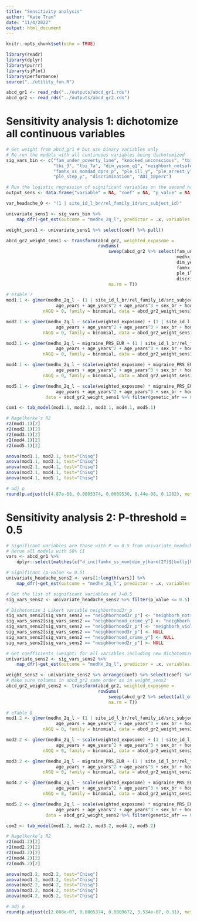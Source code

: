 ```yaml
---
title: "Sensitivity analysis"
author: "Kate Tran"
date: "11/4/2022"
output: html_document
---
```


```r
knitr::opts_chunk$set(echo = TRUE)
```

```r
library(readr)
library(dplyr)
library(purrr)
library(sjPlot)
library(performance)
source("../utility_fun.R")
```

```r
abcd_gr1 <- read_rds("../outputs/abcd_gr1.rds")
abcd_gr2 <- read_rds("../outputs/abcd_gr2.rds")
```

# Sensitivity analysis 1: dichotomize all continuous variables
```r
# Get weight from abcd_gr1 # but use binary variables only
# Re-run the models with all continuous variables being dichotomized
sig_vars_bin <- c("fam_under_poverty_line", "knocked_unconscious", "tbi_worst_overall", "medhx_6i_l", "tbi_1",
                  "tbi_3", "tbi_7a", "dim_yesno_q1", "neighborh_notsafe", "famhx_ss_momdad_alc_p", "famhx_ss_momdad_dg_p",  
                  "famhx_ss_momdad_dprs_p", "ple_ill_y", "ple_arrest_y", "ple_separ_y", "ple_law_y", "ple_jail_y",            
                  "ple_step_y", "discrimination", "ADI_10perc")

# Run the logistic regression of significant variables on the second half of the data
output_sens <- data.frame("variable" = NA, "coef" = NA, "p_value" = NA, "std.error" = NA, "low_ci" = NA, "high_ci" = NA)

var_headache_0 <- "(1 | site_id_l_br/rel_family_id/src_subject_id)"

univariate_sens1 <- sig_vars_bin %>%  
    map_dfr(~get_est(outcome = "medhx_2q_l", predictor = .x, variables = var_headache_0, data = abcd_gr1, estimate = "coef", output = output_sens, conf_int = 0.9))

weight_sens1 <- univariate_sens1 %>% select(coef) %>% pull()

abcd_gr2_weight_sens1 <- transform(abcd_gr2, weighted_exposome = 
                                   rowSums(
                                       sweep(abcd_gr2 %>% select(fam_under_poverty_line, knocked_unconscious, tbi_worst_overall, 
                                                                 medhx_6i_l, tbi_1, tbi_3, tbi_7a,
                                                                 dim_yesno_q1, neighborh_notsafe, famhx_ss_momdad_alc_p, 
                                                                 famhx_ss_momdad_dg_p, famhx_ss_momdad_dprs_p, 
                                                                 ple_ill_y, ple_arrest_y, ple_separ_y, ple_law_y, ple_jail_y, ple_step_y,             
                                                                 discrimination, ADI_10perc), 2, weight_sens1, `*`), 
                                       na.rm = T))
```

```r
# eTable 7
mod1.1 <- glmer(medhx_2q_l ~ (1 | site_id_l_br/rel_family_id/src_subject_id) + 
                   age_years + age_years^2 + age_years^3 + sex_br + household_income, 
              nAGQ = 0, family = binomial, data = abcd_gr2_weight_sens1 %>% filter(genetic_afr == 0)) # EUR ancestry

mod2.1 <- glmer(medhx_2q_l ~ scale(weighted_exposome) + (1 | site_id_l_br/rel_family_id/src_subject_id) + 
                   age_years + age_years^2 + age_years^3 + sex_br + household_income, 
              nAGQ = 0, family = binomial, data = abcd_gr2_weight_sens1 %>% filter(genetic_afr == 0)) # EUR ancestry

mod3.1 <- glmer(medhx_2q_l ~ migraine_PRS_EUR + (1 | site_id_l_br/rel_family_id/src_subject_id) + 
                   age_years + age_years^2 + age_years^3 + sex_br + household_income, 
              nAGQ = 0, family = binomial, data = abcd_gr2_weight_sens1 %>% filter(genetic_afr == 0))

mod4.1 <- glmer(medhx_2q_l ~ scale(weighted_exposome) + migraine_PRS_EUR + (1 | site_id_l_br/rel_family_id/src_subject_id) + 
                   age_years + age_years^2 + age_years^3 + sex_br + household_income, 
              nAGQ = 0, family = binomial, data = abcd_gr2_weight_sens1 %>% filter(genetic_afr == 0))

mod5.1 <- glmer(medhx_2q_l ~ scale(weighted_exposome) * migraine_PRS_EUR + (1 | site_id_l_br/rel_family_id/src_subject_id) + 
                   age_years + age_years^2 + age_years^3 + sex_br + household_income, nAGQ = 0, family = binomial, 
               data = abcd_gr2_weight_sens1 %>% filter(genetic_afr == 0))

com1 <- tab_model(mod1.1, mod2.1, mod3.1, mod4.1, mod5.1)

# Nagelkerke’s R2
r2(mod1.1)[2]
r2(mod2.1)[2]
r2(mod3.1)[2]
r2(mod4.1)[2]
r2(mod5.1)[2]

anova(mod1.1, mod2.1, test="Chisq")
anova(mod1.1, mod3.1, test="Chisq")
anova(mod2.1, mod4.1, test="Chisq")
anova(mod3.1, mod4.1, test="Chisq") 
anova(mod4.1, mod5.1, test="Chisq") 

# adj p
round(p.adjust(c(4.87e-08, 0.0005374, 0.0009536, 8.44e-08, 0.1282), method = "fdr"), 3)
```

# Sensitivity analysis 2: P-threshold = 0.5
```r
# Significant variables are those with P <= 0.5 from univariate_headache_1toall object in the main analysis
# Rerun all models with 50% CI
vars <- abcd_gr1 %>% 
    dplyr::select(matches(c("d_inc|famhx_ss_mom|dim_y|harm(2?)$|bully|hood(_?)[^_P]|nsc_|adi.*_[irmp]|pmq|fes_y.*_fc$|crpbi|srpf|macv_y.*fs|ple.*[^fu]_(y|fu_y_bad)$|hx.*[26][ij]|tbi.*_l$|tbi_[123457]|cat$"))) %>% names()

# Significant (p-value <= 0.5)
univariate_headache_sens2 <- vars[1:length(vars)] %>%  
    map_dfr(~get_est(outcome = "medhx_2q_l", predictor = .x, variables = var_headache_0, data = abcd_gr1, estimate = "OR", output = output_sens, conf_int = 0.5))

# Get the list of significant variables at )=0.5
sig_vars_sens2 <- univariate_headache_sens2 %>% filter(p_value <= 0.5) %>% select(variable) %>% pull()

# Dichotomize 1 Likert variable neighborhood3r_p
sig_vars_sens2[sig_vars_sens2 == "neighborhood3r_p"] <- "neighborh_notsafe"
sig_vars_sens2[sig_vars_sens2 == "neighborhood_crime_y"] <- "neighborh_notsafe_y"
sig_vars_sens2[sig_vars_sens2 == "neighborhood2r_p"] <- "neighborh_violence"
sig_vars_sens2[sig_vars_sens2 == "neighborhood3r_p"] <- NULL
sig_vars_sens2[sig_vars_sens2 == "neighborhood_crime_y"] <- NULL
sig_vars_sens2[sig_vars_sens2 == "neighborhood2r_p"] <- NULL

# Get coefficients (weight) for all variables including new dichotomized variables
univariate_sens2 <- sig_vars_sens2 %>%  
    map_dfr(~get_est(outcome = "medhx_2q_l", predictor = .x, variables = var_headache_0, data = abcd_gr1, estimate = "coef", output = output_sens, conf_int = 0.5))

weight_sens2 <- univariate_sens2 %>% arrange(coef) %>% select(coef) %>% pull()
# Make sure columns in abcd_gr2 same order as in weight_sens2
abcd_gr2_weight_sens2 <- transform(abcd_gr2, weighted_exposome = 
                                   rowSums(
                                       sweep(abcd_gr2 %>% select(all_of(univariate_sens2 %>% arrange(coef) %>% select(variable) %>% pull())), 2, weight_sens2, `*`), 
                                       na.rm = T))
```

```r
# eTable 8
mod1.2 <- glmer(medhx_2q_l ~ (1 | site_id_l_br/rel_family_id/src_subject_id) + 
                   age_years + age_years^2 + age_years^3 + sex_br + household_income, 
              nAGQ = 0, family = binomial, data = abcd_gr2_weight_sens2 %>% filter(genetic_afr == 0)) # EUR ancestry

mod2.2 <- glmer(medhx_2q_l ~ scale(weighted_exposome) + (1 | site_id_l_br/rel_family_id/src_subject_id) + 
                   age_years + age_years^2 + age_years^3 + sex_br + household_income, 
              nAGQ = 0, family = binomial, data = abcd_gr2_weight_sens2 %>% filter(genetic_afr == 0)) # EUR ancestry

mod3.2 <- glmer(medhx_2q_l ~ migraine_PRS_EUR + (1 | site_id_l_br/rel_family_id/src_subject_id) + 
                   age_years + age_years^2 + age_years^3 + sex_br + household_income, 
              nAGQ = 0, family = binomial, data = abcd_gr2_weight_sens2 %>% filter(genetic_afr == 0))

mod4.2 <- glmer(medhx_2q_l ~ scale(weighted_exposome) + migraine_PRS_EUR + (1 | site_id_l_br/rel_family_id/src_subject_id) + 
                   age_years + age_years^2 + age_years^3 + sex_br + household_income, 
              nAGQ = 0, family = binomial, data = abcd_gr2_weight_sens2 %>% filter(genetic_afr == 0))

mod5.2 <- glmer(medhx_2q_l ~ scale(weighted_exposome) * migraine_PRS_EUR + (1 | site_id_l_br/rel_family_id/src_subject_id) + 
                   age_years + age_years^2 + age_years^3 + sex_br + household_income, nAGQ = 0, family = binomial, 
               data = abcd_gr2_weight_sens2 %>% filter(genetic_afr == 0))

com2 <- tab_model(mod1.2, mod2.2, mod3.2, mod4.2, mod5.2)

# Nagelkerke’s R2
r2(mod1.2)[2]
r2(mod2.2)[2]
r2(mod3.2)[2]
r2(mod4.2)[2]
r2(mod5.2)[2]

anova(mod1.2, mod2.2, test="Chisq")
anova(mod1.2, mod3.2, test="Chisq")
anova(mod2.2, mod4.2, test="Chisq")
anova(mod3.2, mod4.2, test="Chisq") 
anova(mod4.2, mod5.2, test="Chisq") 

# adj p
round(p.adjust(c(2.008e-07, 0.0005374, 0.0009672, 3.534e-07, 0.31), method = "fdr"), 3) 
```






